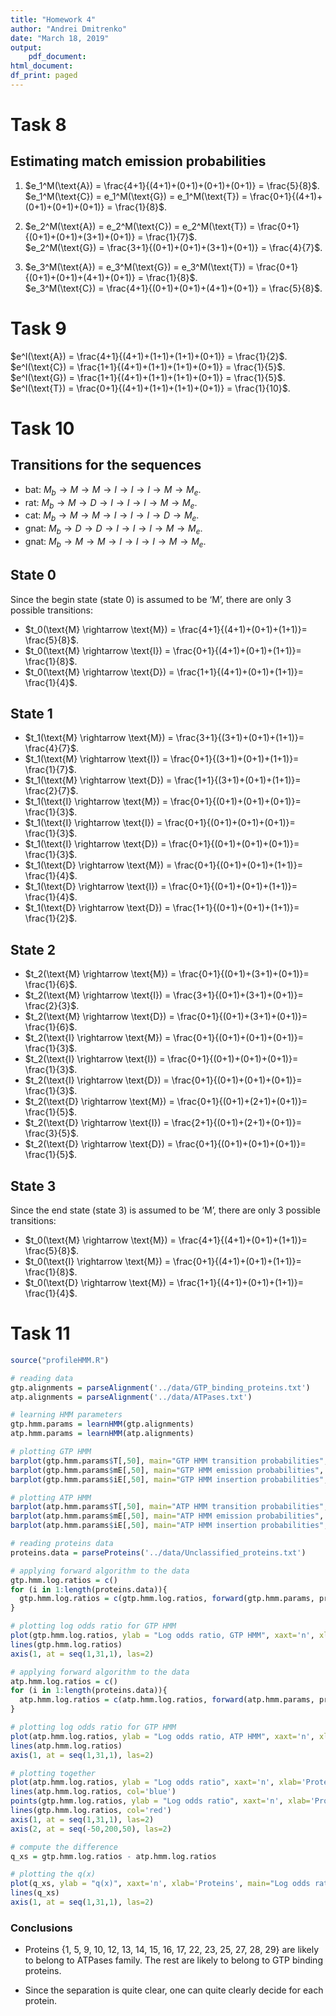 ```yaml
---
title: "Homework 4"
author: "Andrei Dmitrenko"
date: "March 18, 2019"
output:
    pdf_document:
html_document:
df_print: paged
---
```

  
# Task 8

## Estimating match emission probabilities

1. $e_1^M(\text{A}) = \frac{4+1}{(4+1)+(0+1)+(0+1)+(0+1)} = \frac{5}{8}$.  
$e_1^M(\text{C}) = e_1^M(\text{G}) = e_1^M(\text{T}) = \frac{0+1}{(4+1)+(0+1)+(0+1)+(0+1)} = \frac{1}{8}$.  

2. $e_2^M(\text{A}) = e_2^M(\text{C}) = e_2^M(\text{T}) = \frac{0+1}{(0+1)+(0+1)+(3+1)+(0+1)} = \frac{1}{7}$.  
$e_2^M(\text{G}) = \frac{3+1}{(0+1)+(0+1)+(3+1)+(0+1)} = \frac{4}{7}$.  

3. $e_3^M(\text{A}) = e_3^M(\text{G}) = e_3^M(\text{T}) = \frac{0+1}{(0+1)+(0+1)+(4+1)+(0+1)} = \frac{1}{8}$.  
$e_3^M(\text{C}) = \frac{4+1}{(0+1)+(0+1)+(4+1)+(0+1)} = \frac{5}{8}$.  


# Task 9

$e^I(\text{A}) = \frac{4+1}{(4+1)+(1+1)+(1+1)+(0+1)} =  \frac{1}{2}$.  
$e^I(\text{C}) = \frac{1+1}{(4+1)+(1+1)+(1+1)+(0+1)} =  \frac{1}{5}$.  
$e^I(\text{G}) = \frac{1+1}{(4+1)+(1+1)+(1+1)+(0+1)} =  \frac{1}{5}$.  
$e^I(\text{T}) = \frac{0+1}{(4+1)+(1+1)+(1+1)+(0+1)} =  \frac{1}{10}$.  


# Task 10

## Transitions for the sequences

- bat: $M_b \rightarrow M \rightarrow M \rightarrow I \rightarrow I \rightarrow I \rightarrow M \rightarrow M_e$.  
- rat: $M_b \rightarrow M \rightarrow D \rightarrow I \rightarrow I \rightarrow I \rightarrow M \rightarrow M_e$.  
- cat: $M_b \rightarrow M \rightarrow M \rightarrow I \rightarrow I \rightarrow I \rightarrow D \rightarrow M_e$.  
- gnat: $M_b \rightarrow D \rightarrow D \rightarrow I \rightarrow I \rightarrow I \rightarrow M \rightarrow M_e$.  
- gnat: $M_b \rightarrow M \rightarrow M \rightarrow I \rightarrow I \rightarrow I \rightarrow M \rightarrow M_e$.  

## State 0

Since the begin state (state 0) is assumed to be 'M', there are only 3 possible transitions:  

- $t_0(\text{M} \rightarrow \text{M}) = \frac{4+1}{(4+1)+(0+1)+(1+1)}= \frac{5}{8}$.   
- $t_0(\text{M} \rightarrow \text{I}) = \frac{0+1}{(4+1)+(0+1)+(1+1)}= \frac{1}{8}$.  
- $t_0(\text{M} \rightarrow \text{D}) = \frac{1+1}{(4+1)+(0+1)+(1+1)}= \frac{1}{4}$.  

## State 1

- $t_1(\text{M} \rightarrow \text{M}) = \frac{3+1}{(3+1)+(0+1)+(1+1)}= \frac{4}{7}$.  
- $t_1(\text{M} \rightarrow \text{I}) = \frac{0+1}{(3+1)+(0+1)+(1+1)}= \frac{1}{7}$.  
- $t_1(\text{M} \rightarrow \text{D}) = \frac{1+1}{(3+1)+(0+1)+(1+1)}= \frac{2}{7}$.  
- $t_1(\text{I} \rightarrow \text{M}) = \frac{0+1}{(0+1)+(0+1)+(0+1)}= \frac{1}{3}$.  
- $t_1(\text{I} \rightarrow \text{I}) = \frac{0+1}{(0+1)+(0+1)+(0+1)}= \frac{1}{3}$.  
- $t_1(\text{I} \rightarrow \text{D}) = \frac{0+1}{(0+1)+(0+1)+(0+1)}= \frac{1}{3}$.  
- $t_1(\text{D} \rightarrow \text{M}) = \frac{0+1}{(0+1)+(0+1)+(1+1)}= \frac{1}{4}$.  
- $t_1(\text{D} \rightarrow \text{I}) = \frac{0+1}{(0+1)+(0+1)+(1+1)}= \frac{1}{4}$.  
- $t_1(\text{D} \rightarrow \text{D}) = \frac{1+1}{(0+1)+(0+1)+(1+1)}= \frac{1}{2}$.  

## State 2

- $t_2(\text{M} \rightarrow \text{M}) = \frac{0+1}{(0+1)+(3+1)+(0+1)}= \frac{1}{6}$.  
- $t_2(\text{M} \rightarrow \text{I}) = \frac{3+1}{(0+1)+(3+1)+(0+1)}= \frac{2}{3}$.  
- $t_2(\text{M} \rightarrow \text{D}) = \frac{0+1}{(0+1)+(3+1)+(0+1)}= \frac{1}{6}$.  
- $t_2(\text{I} \rightarrow \text{M}) = \frac{0+1}{(0+1)+(0+1)+(0+1)}= \frac{1}{3}$.  
- $t_2(\text{I} \rightarrow \text{I}) = \frac{0+1}{(0+1)+(0+1)+(0+1)}= \frac{1}{3}$.  
- $t_2(\text{I} \rightarrow \text{D}) = \frac{0+1}{(0+1)+(0+1)+(0+1)}= \frac{1}{3}$.  
- $t_2(\text{D} \rightarrow \text{M}) = \frac{0+1}{(0+1)+(2+1)+(0+1)}= \frac{1}{5}$.  
- $t_2(\text{D} \rightarrow \text{I}) = \frac{2+1}{(0+1)+(2+1)+(0+1)}= \frac{3}{5}$.  
- $t_2(\text{D} \rightarrow \text{D}) = \frac{0+1}{(0+1)+(0+1)+(0+1)}= \frac{1}{5}$.  

## State 3

Since the end state (state 3) is assumed to be 'M', there are only 3 possible transitions:  

- $t_0(\text{M} \rightarrow \text{M}) = \frac{4+1}{(4+1)+(0+1)+(1+1)}= \frac{5}{8}$.   
- $t_0(\text{I} \rightarrow \text{M}) = \frac{0+1}{(4+1)+(0+1)+(1+1)}= \frac{1}{8}$.  
- $t_0(\text{D} \rightarrow \text{M}) = \frac{1+1}{(4+1)+(0+1)+(1+1)}= \frac{1}{4}$.  


# Task 11

```r
source("profileHMM.R")

# reading data
gtp.alignments = parseAlignment('../data/GTP_binding_proteins.txt')
atp.alignments = parseAlignment('../data/ATPases.txt')

# learning HMM parameters
gtp.hmm.params = learnHMM(gtp.alignments)
atp.hmm.params = learnHMM(atp.alignments)
```

```r
# plotting GTP HMM 
barplot(gtp.hmm.params$T[,50], main="GTP HMM transition probabilities", ylim = c(0,1))
barplot(gtp.hmm.params$mE[,50], main="GTP HMM emission probabilities", ylim = c(0,1))
barplot(gtp.hmm.params$iE[,50], main="GTP HMM insertion probabilities", ylim = c(0,1))
```

```r
# plotting ATP HMM 
barplot(atp.hmm.params$T[,50], main="ATP HMM transition probabilities", ylim = c(0,1))
barplot(atp.hmm.params$mE[,50], main="ATP HMM emission probabilities", ylim = c(0,1))
barplot(atp.hmm.params$iE[,50], main="ATP HMM insertion probabilities", ylim = c(0,1))
```

```r
# reading proteins data
proteins.data = parseProteins('../data/Unclassified_proteins.txt')

# applying forward algorithm to the data
gtp.hmm.log.ratios = c()
for (i in 1:length(proteins.data)){
  gtp.hmm.log.ratios = c(gtp.hmm.log.ratios, forward(gtp.hmm.params, proteins.data[[i]]))
}

# plotting log odds ratio for GTP HMM
plot(gtp.hmm.log.ratios, ylab = "Log odds ratio, GTP HMM", xaxt='n', xlab='Proteins')
lines(gtp.hmm.log.ratios)
axis(1, at = seq(1,31,1), las=2)
```

```r
# applying forward algorithm to the data
atp.hmm.log.ratios = c()
for (i in 1:length(proteins.data)){
  atp.hmm.log.ratios = c(atp.hmm.log.ratios, forward(atp.hmm.params, proteins.data[[i]]))
}

# plotting log odds ratio for GTP HMM
plot(atp.hmm.log.ratios, ylab = "Log odds ratio, ATP HMM", xaxt='n', xlab='Proteins')
lines(atp.hmm.log.ratios)
axis(1, at = seq(1,31,1), las=2)
```

```r
# plotting together
plot(atp.hmm.log.ratios, ylab = "Log odds ratio", xaxt='n', xlab='Proteins', ylim = c(-50,200), yaxt='n', col='blue', main='Log odds ratio of ATP and GTP HMMs separately')
lines(atp.hmm.log.ratios, col='blue')
points(gtp.hmm.log.ratios, ylab = "Log odds ratio", xaxt='n', xlab='Proteins', col='red')
lines(gtp.hmm.log.ratios, col='red')
axis(1, at = seq(1,31,1), las=2)
axis(2, at = seq(-50,200,50), las=2)
```

```r
# compute the difference
q_xs = gtp.hmm.log.ratios - atp.hmm.log.ratios

# plotting the q(x)
plot(q_xs, ylab = "q(x)", xaxt='n', xlab='Proteins', main="Log odds ratio for two models")
lines(q_xs)
axis(1, at = seq(1,31,1), las=2)
```

### Conclusions

- Proteins {1, 5, 9, 10, 12, 13, 14, 15, 16, 17, 22, 23, 25, 27, 28, 29} are likely to belong to ATPases family. The rest are likely to belong to GTP binding proteins.  

- Since the separation is quite clear, one can quite clearly decide for each protein.

